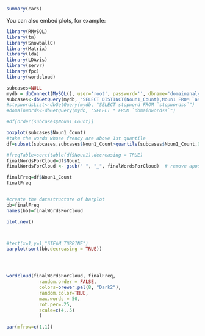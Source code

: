 
```r
summary(cars)
```

You can also embed plots, for example:

```r
library(RMySQL)
library(tm)
library(SnowballC)
library(Matrix)
library(lda)
library(LDAvis)
library(servr)
library(fpc)
library(wordcloud)

subcases=NULL
mydb = dbConnect(MySQL(), user='root', password='', dbname='domainanalysis', host='localhost')
subcases<-dbGetQuery(mydb, "SELECT DISTINCT(Noun1_Count),Noun1 FROM `assetpartconditiondistribution` where equipmentType='GEN'")
#stopwordsList<-dbGetQuery(mydb, "SELECT stopword FROM `stopwordss`")
#domainWords<-dbGetQuery(mydb, "SELECT * FROM `domainwordss`")

#df[order(subcases$Noun1_Count)]

boxplot(subcases$Noun1_Count)
#take the words whose frency are above 1st quantile
df=subset(subcases,subcases$Noun1_Count>quantile(subcases$Noun1_Count,0.25))

#freqTable=sort(table(df$Noun1),decreasing = TRUE)
finalWordsForCloud=df$Noun1
finalWordsForCloud <- gsub(" ", "_", finalWordsForCloud)  # remove apostrophes

finalFreq=df$Noun1_Count
finalFreq


#create the datastructure of barplot
bb=finalFreq
names(bb)=finalWordsForCloud

plot.new()



#text(x=1,y=1,"STEAM_TURBINE")
barplot(sort(bb,decreasing = TRUE))




wordcloud(finalWordsForCloud, finalFreq,
            random.order = FALSE,
            colors=brewer.pal(8, "Dark2"),
            random.color=TRUE,
            max.words = 50,
            rot.per=.25,
            scale=c(4,.5)
            )
  
par(mfrow=c(1,1))







```
